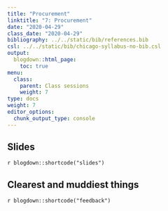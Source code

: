 ```yaml
---
title: "Procurement"
linktitle: "7: Procurement"
date: "2020-04-29"
class_date: "2020-04-29"
bibliography: ../../static/bib/references.bib
csl: ../../static/bib/chicago-syllabus-no-bib.csl
output:
  blogdown::html_page:
    toc: true
menu:
  class:
    parent: Class sessions
    weight: 7
type: docs
weight: 7
editor_options:
  chunk_output_type: console
---
```


## Slides

`r blogdown::shortcode("slides")`


## Clearest and muddiest things

`r blogdown::shortcode("feedback")`
